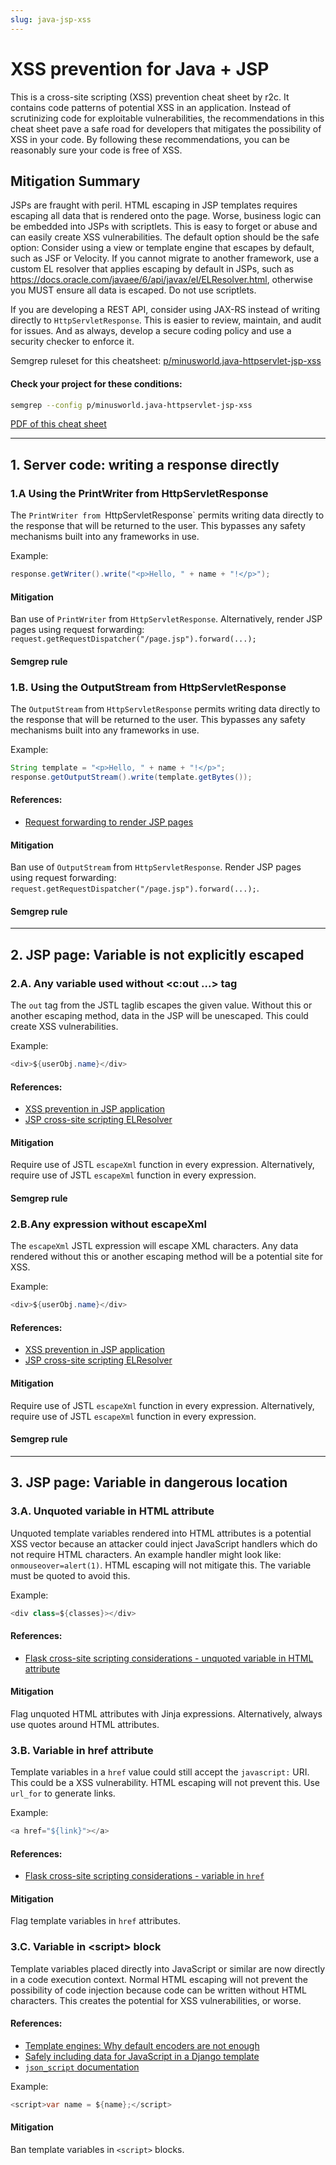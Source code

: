 ```yaml
---
slug: java-jsp-xss
---
```



# XSS prevention for Java + JSP

This is a cross-site scripting (XSS) prevention cheat sheet by r2c. It contains code patterns of potential XSS in an application. Instead of scrutinizing code for exploitable vulnerabilities, the recommendations in this cheat sheet pave a safe road for developers that mitigates the possibility of XSS in your code. By 
following these recommendations, you can be reasonably sure your code is free of XSS.

## Mitigation Summary

JSPs are fraught with peril. HTML escaping in JSP templates requires escaping all data that is rendered onto the page. Worse, business logic can be embedded into JSPs with scriptlets. This is easy to forget or abuse and can easily create XSS vulnerabilities. The default option should be the safe option: Consider using a view or template engine that escapes by default, such as JSF or Velocity. If you cannot migrate to another framework, use a custom EL resolver that applies escaping by default in JSPs, such as
https://docs.oracle.com/javaee/6/api/javax/el/ELResolver.html, otherwise you MUST ensure all data is escaped. Do not use scriptlets.

If you are developing a REST API, consider using JAX-RS instead of writing directly to `HttpServletResponse`. This is easier to review, maintain, and audit for issues. And as always, develop a secure coding policy and use a security checker to enforce it.

Semgrep ruleset for this cheatsheet: [p/minusworld.java-httpservlet-jsp-xss](https://semgrep.dev/p/minusworld.java-httpservlet-jsp-xss)

#### Check your project for these conditions:

```bash
semgrep --config p/minusworld.java-httpservlet-jsp-xss
```

[PDF of this cheat sheet](https://web-assets.r2c.dev/security-cheat-sheets/xss/r2c-security-cheat-sheet-xss-prevention-for-java-jsp.pdf)

---

## 1. Server code: writing a response directly

### 1.A Using the **PrintWriter** from **HttpServletResponse**


The `PrintWriter from `HttpServletResponse` permits writing data directly to the response that will be returned to the user. This bypasses any safety mechanisms built into any frameworks in use.

Example:

```java
response.getWriter().write("<p>Hello, " + name + "!</p>");
```

#### Mitigation

Ban use of `PrintWriter` from `HttpServletResponse`. Alternatively, render JSP pages using request forwarding: `request.getRequestDispatcher("/page.jsp").forward(...);`

#### Semgrep rule

<LinkToRegistryRule ruleId="java.lang.security.audit.xss.no-direct-response-writer.no-direct-response-writer" />

### 1.B. Using the **OutputStream** from **HttpServletResponse**

The `OutputStream` from `HttpServletResponse` permits writing data directly to the response that will be returned to the user. This bypasses any safety mechanisms built into any frameworks in use.

Example:

```java
String template = "<p>Hello, " + name + "!</p>";
response.getOutputStream().write(template.getBytes());
```

#### References:

- [Request forwarding to render JSP pages](https://www.baeldung.com/jsp#forwarding)

#### Mitigation

Ban use of `OutputStream` from `HttpServletResponse`. Render JSP pages using request forwarding: `request.getRequestDispatcher("/page.jsp").forward(...);`.

#### Semgrep rule

<LinkToRegistryRule ruleId="java.lang.security.audit.xss.no-direct-response-writer.no-direct-response-writer" />

---
## 2. JSP page: Variable is not explicitly escaped

### 2.A. Any variable used without **&lt;c:out ...&gt;** tag

The `out` tag from the JSTL taglib escapes the given value. Without this or another escaping method, data in the JSP will be unescaped. This could create XSS vulnerabilities.

Example:

```java
<div>${userObj.name}</div>
```

#### References:

- [XSS prevention in JSP application](https://stackoverflow.com/questions/2658922/xss-prevention-in-jsp-servlet-web-application)
- [JSP cross-site scripting ELResolver](https://pukkaone.github.io/2011/01/03/jsp-cross-site-scripting-elresolver.html)

#### Mitigation

Require use of JSTL `escapeXml` function in every expression. Alternatively, require use of JSTL `escapeXml` function in every expression.

#### Semgrep rule

<LinkToRegistryRule ruleId="java.lang.security.audit.xss.jsp.use-escapexml.use-escapexml" />

### 2.B.Any expression without **escapeXml**


The `escapeXml` JSTL expression will escape XML characters. Any data rendered without this or another escaping method will be a potential site for XSS.

Example:

```java
<div>${userObj.name}</div>
```

#### References:

- [XSS prevention in JSP application](https://stackoverflow.com/questions/2658922/xss-prevention-in-jsp-servlet-web-application)
- [JSP cross-site scripting ELResolver](https://pukkaone.github.io/2011/01/03/jsp-cross-site-scripting-elresolver.html)

#### Mitigation

Require use of JSTL `escapeXml` function in every expression. Alternatively, require use of JSTL `escapeXml` function in every expression.

#### Semgrep rule

<LinkToRegistryRule ruleId="java.lang.security.audit.xss.jsp.use-escapexml.use-escapexml" />

---

## 3. JSP page: Variable in dangerous location

### 3.A. Unquoted variable in HTML attribute

Unquoted template variables rendered into HTML attributes is a potential XSS vector because an attacker could inject JavaScript handlers which do not require HTML characters. An example handler might look like: `onmouseover=alert(1)`. HTML escaping will not mitigate this. The variable must be quoted to avoid this.

Example:

```java
<div class=${classes}></div>
```

#### References:

- [Flask cross-site scripting considerations - unquoted variable in HTML attribute](https://flask.palletsprojects.com/en/1.1.x/security/#cross-site-scripting-xss)

#### Mitigation

Flag unquoted HTML attributes with Jinja expressions. Alternatively, always use quotes around HTML attributes.


### 3.B. Variable in **href** attribute

Template variables in a `href` value could still accept the `javascript:` URI. This could be a XSS vulnerability. HTML escaping will not prevent this. Use `url_for` to generate links.

Example:

```java
<a href="${link}"></a>
```

#### References:

- [Flask cross-site scripting considerations - variable in `href`](https://flask.palletsprojects.com/en/1.1.x/security/#cross-site-scripting-xss)

#### Mitigation

Flag template variables in `href` attributes.

### 3.C. Variable in **&lt;script&gt;** block

Template variables placed directly into JavaScript or similar are now directly in a code execution context. Normal HTML escaping will not prevent the possibility of code injection because code can be written without HTML characters. This creates the potential for XSS vulnerabilities, or worse.

#### References:

- [Template engines: Why default encoders are not enough](https://www.veracode.com/blog/secure-development/nodejs-template-engines-why-default-encoders-are-not-enough)
- [Safely including data for JavaScript in a Django template](https://adamj.eu/tech/2020/02/18/safely-including-data-for-javascript-in-a-django-template/)
- [`json_script` documentation](https://docs.djangoproject.com/en/3.0/ref/templates/builtins/#json-script)

Example:

```java
<script>var name = ${name};</script>
```

#### Mitigation

Ban template variables in `<script>` blocks.

